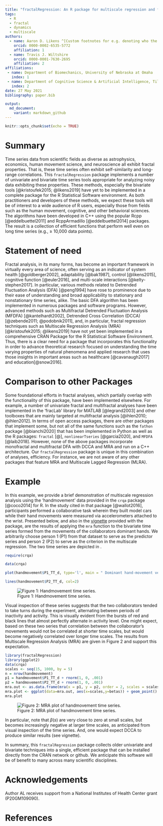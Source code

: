 ---
title: "fractalRegression: An R package for multiscale regression and fractal analyses"
tags: 
  - R
  - fractal
  - dynamics
  - multiscale
authors:
  - name: Aaron D. Likens ^[Custom footnotes for e.g. denoting who the corresponding author is can be included like this.]
    orcid: 0000-0002-6535-5772
    affiliation: 1
  - name: Travis J. Wiltshire
    orcid: 0000-0001-7630-2695
    affiliation: 2
affiliations:
 - name: Department of Biomechanics, University of Nebraska at Omaha
   index: 1
 - name: Department of Cognitive Science & Artificial Intelligence, Tilburg University
   index: 2
date: 27 May 2021
bibliography: paper.bib

output: 
  md_document:
    variant: markdown_github
---

```{r setup, include=FALSE}
knitr::opts_chunk$set(echo = TRUE)
```

# Summary

Time series data from scientific fields as diverse as astrophysics, economics, human movement science, and neuroscience all exhibit fractal properties. That is, these time series often exhibit self-similarity and long-range correlations. This `fractalRegression` package implements a number of univariate and bivariate time series tools appropriate for analyzing noisy data exhibiting these properties. These methods, especially the bivariate tools [@kristoufek2015; @likens2019] have yet to be implemented in a complete package for the R Statistical Software environment. As both practitioners and developers of these methods, we expect these tools will be of interest to a wide audience of R users, especially those from fields such as the human movement, cognitive, and other behavioral sciences. The algorithms have been developed in C++ using the popular Rcpp [@eddelbuettel2011] and RcppArmadillo [@eddelbuettel2014] packages. The result is a collection of efficient functions that perform well even on long time series (e.g., $\geq$ 10,000 data points).

# Statement of need

Fractal analysis, in its many forms, has become an important framework in virtually every area of science, often serving as an indicator of system health [@goldberger2002], adaptability [@bak1987], control [@likens2015], cognitive function [@euler2016], and multi-scale interactions [@kelty-stephen2017]. In particular, various methods related to Detrended Fluctuation Analysis (DFA) [@peng1994] have rose to prominence due to their ease of understanding and broad applicability to stationary and nonstationary time series, alike. The basic DFA algorithm has been implemented in numerous packages and software programs. However, advanced methods such as Multifractal Detrended Fluctuation Analysis (MFDFA) [@kantelhardt2002], Detrended Cross Correlation (DCCA) [@zebende2011; @podobnik2011], and, in particular, fractal regression techniques such as Multiscale Regression Analysis (MRA) [@kristoufek2015; @likens2019] have not yet been implemented in a comprehensive CRAN Package for the R Statistical Software Environment. Thus, there is a clear need for a package that incorporates this functionality in order to advance theoretical research focused on understanding the time varying properties of natural phenomena and applied research that uses those insights in important areas such as healthcare [@cavanaugh2017] and education[@snow2016].

# Comparison to other Packages

Some foundational efforts in fractal analyses, which partially overlap with the functionality of this package, have been implemented elsewhere. For example, a number of univariate fractal and multifractal analyses have been implemented in the 'fracLab' library for MATLAB [@legrand2003] and other toolboxes that are mainly targeted at multifractal analysis [@ihlen2010; @ihlen2012]. In terms of open access packages, there are other packages that implement some, but not all of the same functions such as the `fathon` package [@bianchi2020] that has been implemented in Python as well as the R packages: `fractal` [\@], `nonlinearTseries` [@garcia2020], and `MFDFA` [@laib2018]. However, none of the above packages incorporate monofractal and multifractal DFA with DCCA and MRA and run on a C++ architecture. Our `fractalRegression` package is unique in this combination of analyses, efficiency. For instance, we are not aware of any other packages that feature MRA and Multiscale Lagged Regression (MLRA).

# Example

In this example, we provide a brief demonstration of multiscale regression analysis using the 'handmovement' data provided in the `crqa` package [@coco2014] for R. In the study cited in that package [@wallot2016], participants performed a collaborative task wherein they built model cars while their hand movements were measured via accelerometers attached to the wrist. Presented below, and also in the [vignette](https://github.com/aaronlikens/fractalRegression/tree/master/vignettes) provided with the package, are the results of applying the `mra` function to the bivariate time series formed from the movements of the collaborators dominant hands. We arbitrarily choose person 1 (P1) from that dataset to serve as the predictor series and person 2 (P2) to serve as the criterion in the multiscale regression. The two time series are depicted in \autoref{fig:fig1}.

```{r echo=FALSE, message=FALSE, warning=FALSE}

require(crqa)

data(crqa)

plot(handmovement$P1_TT_d, type='l', main = " Dominant hand-movement velocity profiles of two participants", xlab='time',ylab='movement velocity')

lines(handmovement$P2_TT_d, col=2)

```

![Figure 1: Handmovement time series.\label{fig:fig1}]("unnamed-chunk-1-1.png")

Visual inspection of these series suggests that the two collaborators tended to take turns during the experiment, alternating between periods of inactivity and activity. This is visually evident from the bursts of red and black lines that almost perfectly alternate in activity level. One might expect, based on these two series that correlation between the collaborator's movements would not be correlated at shorter time scales, but would become negatively correlated over longer time scales. The results from Multiscale Regression Analysis (MRA) are given in Figure 2 and support this expectation.

```{r, echo=FALSE}
library(fractalRegression)
library(ggplot2)
data(crqa)
scales <- seq(15, 1000, by = 5)
n = nrow(handmovement)
p1 = handmovement$P1_TT_d + rnorm(1, 0, .001)
p2 = handmovement$P2_TT_d + rnorm(1, 0, .001)
mra.out <- as.data.frame(mra(x = p1, y = p2, order = 2, scales = scales))
mra.plot <- ggplot(data=mra.out, aes(x=scales,y=betas)) + geom_point() +geom_line()
mra.plot
```

![Figure 2: MRA plot of handmovement time series.\label{fig:fig2}]("paper_files\figure_markdown_github\unnamed-chunk-2-1.png")

In particular, note that $\beta(s)$ are very close to zero at small scales, but becomes increasingly negative at larger time scales, as anticipated from visual inspection of the time series. And, one would expect DCCA to produce similar results (see vignette).

In summary, this `fractalRegression` package collects older univariate and bivariate techniques into a single, efficient package that can be installed directly from the CRAN network or github. We anticipate this software will be of benefit to many across many scientific disciplines.


# Acknowledgements

Author AL receives support from a National Institutes of Health Center grant (P20GM109090).

# References
